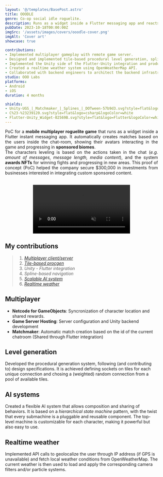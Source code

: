 ```yaml
---
layout: '@/templates/BasePost.astro'
title: OOODLE
genre: Co-op social idle roguelite.
description: Runs as a widget inside a Flutter messaging app and reacts to social actions.
pubDate: 2023-10-18T00:00:00Z
imgSrc: '/assets/images/covers/ooodle-cover.png'
imgAlt: 'Cover art'
showcase: true

contributions:
- Implemented multiplayer gameplay with remote game server.
- Designed and implemented tile-based procedural level generation, spline-based navigation system and a scalable AI with pluggable behaviours.
- Implemented the Unity side of the Flutter-Unity integration and produced documentation for Flutter frontend devs.
- Created a realtime weather system using OpenWeatherMap API.
- Collaborated with backend engineers to architect the backend infrastructure.
studio: OOO Labs
platforms:
- Android
- iOS
duration: 4 months

shields:
- Unity-UGS_|_Matchmaker_|_Splines_|_DOTween-57b9d3.svg?style=flat&logo=unity
- C%23-%23239120.svg?style=flat&logo=csharp&logoColor=white
- Flutter-Unity_Widget-02569B.svg?style=flat&logo=Flutter&logoColor=white
---
```


<div style="text-align: justify">
  PoC for a <b>mobile multiplayer roguelite game</b> that runs as a widget inside a Flutter instant messaging app.
  It automatically creates matches based on the users inside the chat-room, showing their avatars interacting in
  the game and progressing in <b>sponsored biomes</b>.<br />
  The characters leveling is based on the actions taken in the chat (<i>e.g. amount of messages, message length, media content</i>),
  and the system <b>awards NFTs</b> for winning fights and progressing in new areas.
  This proof of concept (PoC) helped the company secure $300,000 in investments from businesses interested in integrating custom sponsored content.
</div>

<ProjectDetails
  role='Unity Developer'
  company={frontmatter.studio}
  platforms={frontmatter.platforms}
  time={frontmatter.duration}
/>

<br />
<video width="320" controls autoplay muted style="display: block; margin: 0 auto;">
  <source src="../../src/images/post-ooodle/ooodle-concept-prototype.mp4" type="video/mp4" />
  Your browser does not support the video tag.
</video>

## My contributions

> 1. [*Multiplayer client/server*](#multiplayer)
> 1. [*Tile-based procgen*](#level-generation)
> 1. *Unity - Flutter integration*
> 1. *Spline-based navigation*
> 1. [*Scalable AI system*](#ai-systems)
> 1. [*Realtime weather*](#realtime-weather)

## Multiplayer

- **Netcode for GameObjects**: Syncronization of character location and shared rewards.
- **Game Server Hosting**: Server configuration and Unity backend development
- **Matchmaker**: Automatic match creation based on the id of the current chatroom (Shared through Flutter integration)

## Level generation

Developed the procedural generation system, following (and contributing to) design specifications.
It is achieved defining sockets on tiles for each unique connection and chosing a (weighted)
random connection from a pool of available tiles.

## AI systems

Created a flexible AI system that allows composition and sharing of behaviors.
It is based on a *hierarchical state machine* pattern, with the twist that every submachine is a pluggable and reusable component.
The top-level machine is customizable for each character, making it powerful but also easy to use.

## Realtime weather

Implemented API calls to geolocalize the user through IP address (if GPS is unavailable) and fetch local weather conditions from OpenWeatherMap.
The current weather is then used to load and apply the corresponding camera filters and/or particle systems.
